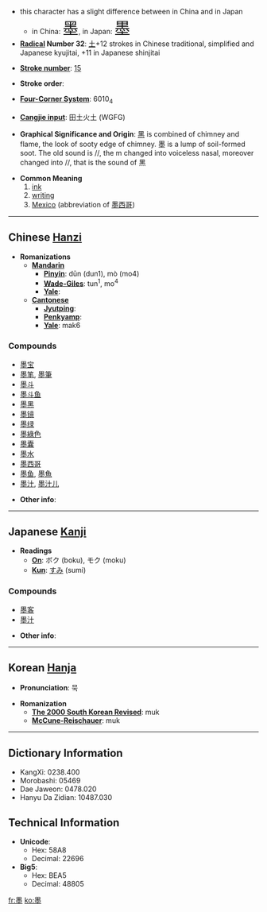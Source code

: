 *this character has a slight difference between in China and in Japan
**in China: <font size="6"><font lang="zh">墨</font></font>, in Japan: <font size="6"><font lang="ja">墨</font></font>
* '''[[Wiktionary:Chinese radical index| Radical]] Number 32''': [[Wiktionary:Chinese radical index 土|土]]+12 strokes in Chinese traditional, simplified and Japanese kyujitai, +11 in Japanese shinjitai

* '''[[Wiktionary:Chinese total strokes index|Stroke number]]''': [[Wiktionary:Chinese total strokes index 15|15]]

* '''Stroke order''': 

* '''[[Wiktionary:Chinese four corner index|Four-Corner System]]''': 6010<sub>4</sub>

* '''[[Wiktionary:Chinese Cangjie index|Cangjie input]]''': 田土火土 (WGFG)

* '''Graphical Significance and Origin''': [[黑]] is combined of chimney and flame, the look of sooty edge of chimney. 墨 is a lump of soil-formed soot. The old sound is /{{IPAchar|mək}}/, the m changed into voiceless nasal, moreover changed into /{{IPAchar|hək}}/, that is the sound of 黑

* '''Common Meaning'''
*# [[ink]]
*# [[writing]]
*# [[Mexico]] (abbreviation of [[墨西哥]])

----

== Chinese [[Hanzi]] ==

* '''Romanizations'''
** '''[[Mandarin]]'''
*** '''[[Pinyin]]''': dūn (dun1), mò (mo4)
*** '''[[Wade-Giles]]''': tun<sup>1</sup>, mo<sup>4</sup>
*** '''[[Yale]]''': 
** '''[[Cantonese]]'''
*** '''[[Jyutping]]''':
*** '''[[Penkyamp]]''': 
*** '''[[Yale]]''': mak6

===Compounds===
*[[墨宝]]
*[[墨笔]], [[墨筆]]
*[[墨斗]]
*[[墨斗鱼]]
*[[墨黑]]
*[[墨镜]]
*[[墨绿]]
*[[墨綠色]]
*[[墨囊]]
*[[墨水]]
*[[墨西哥]]
*[[墨鱼]], [[墨魚]]
*[[墨汁]], [[墨汁儿]]

* '''Other info''': 

----

== Japanese [[Kanji]] ==

* '''Readings'''
** '''[[On]]''': ボク (boku), モク (moku)
** '''[[Kun]]''': [[すみ]] (sumi)

===Compounds===
*[[墨客]]
*[[墨汁]]

* '''Other info''':  

----

== Korean [[Hanja]] ==

* '''Pronunciation''': 묵

* '''Romanization'''
** '''[[The 2000 South Korean Revised Romanization|The 2000 South Korean Revised]]''': muk
** '''[[McCune-Reischauer]]''': muk

----

== Dictionary Information ==

* KangXi: 0238.400
* Morobashi: 05469
* Dae Jaweon: 0478.020
* Hanyu Da Zidian: 10487.030

== Technical Information ==

* '''Unicode''':
** Hex: 58A8
** Decimal: 22696
* '''Big5''':
** Hex: BEA5
** Decimal: 48805

[[fr:墨]]
[[ko:墨]]